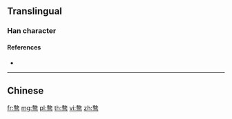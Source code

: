 {{character info/new}}
{{also|驁}}
==Translingual==

===Han character===
{{Han char|rn=187|rad=马|as=10|sn=13|four=|canj=QKNVM|ids=⿱敖马}}

====References====
* {{Han ref|kx=1447.241|hdz=74569.010|uh=9A9C|ud=39580}}

----

==Chinese==
{{zh-see|驁}}

[[fr:骜]]
[[mg:骜]]
[[pl:骜]]
[[th:骜]]
[[vi:骜]]
[[zh:骜]]